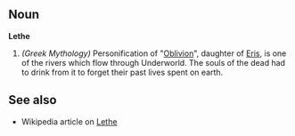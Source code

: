 == Noun ==
'''Lethe'''
#''(Greek Mythology)'' Personification of "[[Oblivion]]", daughter of [[Eris]], is one of the rivers which flow through Underworld. The souls of the dead had to drink from it to forget their past lives spent on earth.

== See also ==
* Wikipedia article on [[w:Lethe|Lethe]]